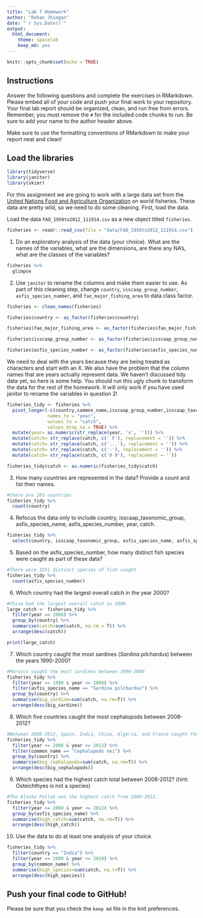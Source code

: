 ```yaml
---
title: "Lab 7 Homework"
author: "Rohan Jhingan"
date: "`r Sys.Date()`"
output:
  html_document: 
    theme: spacelab
    keep_md: yes
---
```


```r
knitr::opts_chunk$set(echo = TRUE)
```

## Instructions
Answer the following questions and complete the exercises in RMarkdown. Please embed all of your code and push your final work to your repository. Your final lab report should be organized, clean, and run free from errors. Remember, you must remove the `#` for the included code chunks to run. Be sure to add your name to the author header above.  

Make sure to use the formatting conventions of RMarkdown to make your report neat and clean!  

## Load the libraries
```r
library(tidyverse)
library(janitor)
library(skimr)
```

For this assignment we are going to work with a large data set from the [United Nations Food and Agriculture Organization](http://www.fao.org/about/en/) on world fisheries. These data are pretty wild, so we need to do some cleaning. First, load the data.  

Load the data `FAO_1950to2012_111914.csv` as a new object titled `fisheries`.
```r
fisheries <- readr::read_csv(file = "data/FAO_1950to2012_111914.csv")
```

1. Do an exploratory analysis of the data (your choice). What are the names of the variables, what are the dimensions, are there any NA's, what are the classes of the variables?  
```r
fisheries %>%
  glimpse
```

2. Use `janitor` to rename the columns and make them easier to use. As part of this cleaning step, change `country`, `isscaap_group_number`, `asfis_species_number`, and `fao_major_fishing_area` to data class factor. 
```r
fisheries <- clean_names(fisheries)
```

```r
fisheries$country <- as_factor(fisheries$country)
```

```r
fisheries$fao_major_fishing_area <- as_factor(fisheries$fao_major_fishing_area)  
```

```r
fisheries$isscaap_group_number <- as_factor(fisheries$isscaap_group_number)
```

```r
fisheries$asfis_species_number <- as_factor(fisheries$asfis_species_number)
```

 
We need to deal with the years because they are being treated as characters and start with an X. We also have the problem that the column names that are years actually represent data. We haven't discussed tidy data yet, so here is some help. You should run this ugly chunk to transform the data for the rest of the homework. It will only work if you have used janitor to rename the variables in question 2!  
```r
fisheries_tidy <- fisheries %>% 
  pivot_longer(-c(country,common_name,isscaap_group_number,isscaap_taxonomic_group,asfis_species_number,asfis_species_name,fao_major_fishing_area,measure),
               names_to = "year",
               values_to = "catch",
               values_drop_na = TRUE) %>% 
  mutate(year= as.numeric(str_replace(year, 'x', ''))) %>% 
  mutate(catch= str_replace(catch, c(' F'), replacement = '')) %>% 
  mutate(catch= str_replace(catch, c('...'), replacement = '')) %>% 
  mutate(catch= str_replace(catch, c('-'), replacement = '')) %>% 
  mutate(catch= str_replace(catch, c('0 0'), replacement = ''))

fisheries_tidy$catch <- as.numeric(fisheries_tidy$catch)
```

3. How many countries are represented in the data? Provide a count and list their names.
```r
#there are 203 countries
fisheries_tidy %>%
  count(country)
```

4. Refocus the data only to include country, isscaap_taxonomic_group, asfis_species_name, asfis_species_number, year, catch.
```r
fisheries_tidy %>%
  select(country, isscaap_taxonomic_group, asfis_species_name, asfis_species_number, year, catch)
```

5. Based on the asfis_species_number, how many distinct fish species were caught as part of these data?
```r
#There were 1551 distinct species of fish caught
fisheries_tidy %>%
  count(asfis_species_number)
```

6. Which country had the largest overall catch in the year 2000?
```r
#China had the largest overall catch in 2000
large_catch <- fisheries_tidy %>%
  filter(year == 2000) %>%
  group_by(country) %>%
  summarise(catch=sum(catch, na.rm = T)) %>%
  arrange(desc(catch))
```

```r
print(large_catch)
```

7. Which country caught the most sardines (_Sardina pilchardus_) between the years 1990-2000?
```r
#Morocco caught the most sardines between 1990-2000
fisheries_tidy %>%
  filter(year >= 1990 & year <= 2000) %>%
  filter(asfis_species_name == "Sardina pilchardus") %>% 
  group_by(country) %>%
  summarise(big_sardine=sum(catch, na.rm=T)) %>%
  arrange(desc(big_sardine))
```

8. Which five countries caught the most cephalopods between 2008-2012?
```r
#Between 2008-2012, Spain, India, China, Algeria, and France caught the most cephalopods
fisheries_tidy %>%
  filter(year >= 2008 & year <= 2012) %>%
  filter(common_name == "Cephalopods nei") %>% 
  group_by(country) %>%
  summarise(big_cephalopods=sum(catch, na.rm=T)) %>%
  arrange(desc(big_cephalopods))
```

9. Which species had the highest catch total between 2008-2012? (hint: Osteichthyes is not a species)
```r
#The Alaska Pollok was the highest catch from 2008-2012.
fisheries_tidy %>%
  filter(year >= 2008 & year <= 2012) %>%
  group_by(asfis_species_name) %>%
  summarise(high_catch=sum(catch, na.rm=T)) %>%
  arrange(desc(high_catch))
```

10. Use the data to do at least one analysis of your choice.
```r
fisheries_tidy %>%
  filter(country == "India") %>%
  filter(year >= 2000 & year <= 2010) %>%
  group_by(common_name) %>%
  summarise(high_species=sum(catch, na.r=T)) %>%
  arrange(desc(high_species))
```

## Push your final code to GitHub!
Please be sure that you check the `keep md` file in the knit preferences.   
